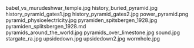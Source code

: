     
<PopImage className="sm:float-right clear-right m-auto sm:m-1 sm:ml-4" src={JPG_babel_vs_murudeshwar_temple_jpg} width={384} alt="babel_vs_murudeshwar_temple.jpg">
	babel_vs_murudeshwar_temple.jpg
</PopImage>
<PopImage className="sm:float-left clear-left m-auto sm:m-1 sm:mr-4" src={JPG_history_buried_pyramid_jpg} width={384} alt="history_buried_pyramid.jpg">
	history_buried_pyramid.jpg
</PopImage>
<PopImage className="sm:float-right clear-right m-auto sm:m-1 sm:ml-4" src={JPG_history_pyramid_gates1_jpg} width={384} alt="history_pyramid_gates1.jpg">
	history_pyramid_gates1.jpg
</PopImage>
<PopImage className="sm:float-left clear-left m-auto sm:m-1 sm:mr-4" src={JPG_history_pyramid_gates2_jpg} width={384} alt="history_pyramid_gates2.jpg">
	history_pyramid_gates2.jpg
</PopImage>
<PopImage className="sm:float-right clear-right m-auto sm:m-1 sm:ml-4" src={PNG_power_pyramid_png} width={384} alt="power_pyramid.png">
	power_pyramid.png
</PopImage>
<PopImage className="sm:float-left clear-left m-auto sm:m-1 sm:mr-4" src={JPG_pyramid_physioelectricity_jpg} width={384} alt="pyramid_physioelectricity.jpg">
	pyramid_physioelectricity.jpg
</PopImage>
<PopImage className="sm:float-right clear-right m-auto sm:m-1 sm:ml-4" src={JPG_pyramiden_spitsbergen_1928_jpg} width={384} alt="pyramiden_spitsbergen_1928.jpg">
	pyramiden_spitsbergen_1928.jpg
</PopImage>
<div className="w-full md:max-w-[80rem] float-right italic">
	<MD_pyramiden_splitsbergen_1928_md />
	pyramiden_splitsbergen_1928.md
</div>
<PopImage className="sm:float-left clear-left m-auto sm:m-1 sm:mr-4" src={JPG_pyramids_around_the_world_jpg} width={384} alt="pyramids_around_the_world.jpg">
	pyramids_around_the_world.jpg
</PopImage>
<PopImage className="sm:float-right clear-right m-auto sm:m-1 sm:ml-4" src={JPG_pyramids_over_limestone_jpg} width={384} alt="pyramids_over_limestone.jpg">
	pyramids_over_limestone.jpg
</PopImage>
<PopImage className="sm:float-left clear-left m-auto sm:m-1 sm:mr-4" src={JPG_sound_jpg} width={384} alt="sound.jpg">
	sound.jpg
</PopImage>
<PopImage className="sm:float-right clear-right m-auto sm:m-1 sm:ml-4" src={JPG_stargate_ra_jpg} width={384} alt="stargate_ra.jpg">
	stargate_ra.jpg
</PopImage>
<PopImage className="sm:float-left clear-left m-auto sm:m-1 sm:mr-4" src={JPG_upsidedown_jpg} width={384} alt="upsidedown.jpg">
	upsidedown.jpg
</PopImage>
<PopImage className="sm:float-right clear-right m-auto sm:m-1 sm:ml-4" src={JPG_upsidedown2_jpg} width={384} alt="upsidedown2.jpg">
	upsidedown2.jpg
</PopImage>
<PopImage className="sm:float-left clear-left m-auto sm:m-1 sm:mr-4" src={JPG_wormhole_jpg} width={384} alt="wormhole.jpg">
	wormhole.jpg
</PopImage>
